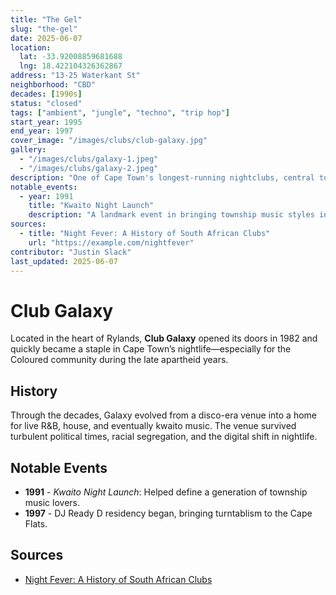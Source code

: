 ```yaml
---
title: "The Gel"
slug: "the-gel"
date: 2025-06-07
location: 
  lat: -33.92008859681688
  lng: 18.422104326362867
address: "13-25 Waterkant St"
neighborhood: "CBD"
decades: [1990s]
status: "closed"
tags: ["ambient", "jungle", "techno", "trip hop"]
start_year: 1995
end_year: 1997
cover_image: "/images/clubs/club-galaxy.jpg"
gallery:
  - "/images/clubs/galaxy-1.jpeg"
  - "/images/clubs/galaxy-2.jpeg"
description: "One of Cape Town's longest-running nightclubs, central to the Coloured community's nightlife in the 1980s and 1990s."
notable_events:
  - year: 1991
    title: "Kwaito Night Launch"
    description: "A landmark event in bringing township music styles into the mainstream."
sources:
  - title: "Night Fever: A History of South African Clubs"
    url: "https://example.com/nightfever"
contributor: "Justin Slack"
last_updated: 2025-06-07
---
```



# Club Galaxy

Located in the heart of Rylands, **Club Galaxy** opened its doors in 1982 and quickly became a staple in Cape Town’s nightlife—especially for the Coloured community during the late apartheid years.

## History

Through the decades, Galaxy evolved from a disco-era venue into a home for live R&B, house, and eventually kwaito music. The venue survived turbulent political times, racial segregation, and the digital shift in nightlife.

## Notable Events

- **1991** - *Kwaito Night Launch*: Helped define a generation of township music lovers.
- **1997** - DJ Ready D residency began, bringing turntablism to the Cape Flats.



## Sources

- [Night Fever: A History of South African Clubs](https://example.com/nightfever)


